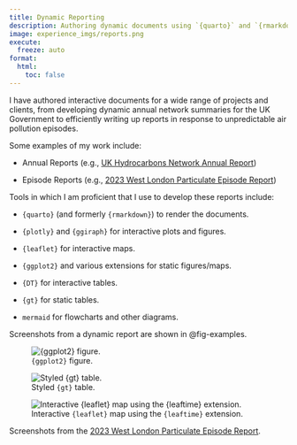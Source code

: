 ```yaml
---
title: Dynamic Reporting
description: Authoring dynamic documents using `{quarto}` and `{rmarkdown}`.
image: experience_imgs/reports.png
execute: 
  freeze: auto
format:
  html:
    toc: false
---
```


I have authored interactive documents for a wide range of projects and clients, from developing dynamic annual network summaries for the UK Government to efficiently writing up reports in response to unpredictable air pollution episodes.

Some examples of my work include:

* Annual Reports (e.g., [UK Hydrocarbons Network Annual Report](https://uk-air.defra.gov.uk/assets/documents/reports/cat09/2209290928_hc_annual_report_2021_2022-08-30.html))

* Episode Reports (e.g., [2023 West London Particulate Episode Report](https://www.ricardo.com/media/c33dncxa/west-london-particulate-episode.html))

Tools in which I am proficient that I use to develop these reports include:

* `{quarto}` (and formerly `{rmarkdown}`) to render the documents.

* `{plotly}` and `{ggiraph}` for interactive plots and figures.

* `{leaflet}` for interactive maps.

* `{ggplot2}` and various extensions for static figures/maps.

* `{DT}` for interactive tables.

* `{gt}` for static tables.

* `mermaid` for flowcharts and other diagrams.

Screenshots from a dynamic report are shown in @fig-examples.

:::{#fig-examples layout="[[1,1], [1]]"}

![`{ggplot2}` figure.](experience_imgs/report-plot.png)

![Styled `{gt}` table.](experience_imgs/report-tbl.png)

![Interactive `{leaflet}` map using the `{leaftime}` extension.](experience_imgs/report-map.png)

Screenshots from the [2023 West London Particulate Episode Report](https://www.ricardo.com/media/c33dncxa/west-london-particulate-episode.html).
:::
